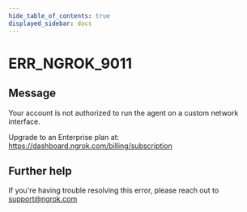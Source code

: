 ```yaml
---
hide_table_of_contents: true
displayed_sidebar: docs
---
```



# ERR_NGROK_9011

## Message

Your account is not authorized to run the agent on a custom network interface.

Upgrade to an Enterprise plan at: https://dashboard.ngrok.com/billing/subscription

<ErrorDetails error="err_ngrok_9011" />

## Further help

If you're having trouble resolving this error, please reach out to [support@ngrok.com](mailto:support@ngrok.com?subject=Help%20with%20ERR_NGROK_9011)
